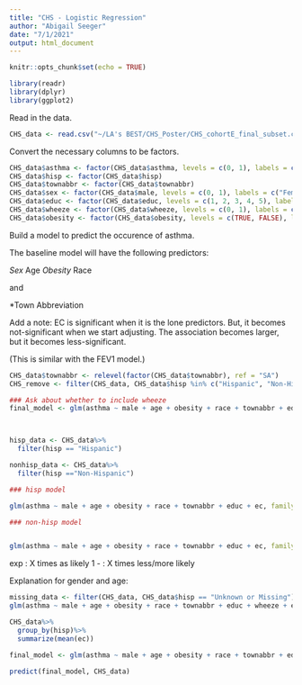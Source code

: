 ---
title: "CHS - Logistic Regression"
author: "Abigail Seeger"
date: "7/1/2021"
output: html_document
---

```{r setup, include=FALSE}
knitr::opts_chunk$set(echo = TRUE)
```

```{r warning = FALSE, message = FALSE}
library(readr)
library(dplyr)
library(ggplot2)
```

Read in the data. 

```{r}
CHS_data <- read.csv("~/LA's BEST/CHS_Poster/CHS_cohortE_final_subset.csv")
```

Convert the necessary columns to be factors.

```{r}
CHS_data$asthma <- factor(CHS_data$asthma, levels = c(0, 1), labels = c("No Asthma", "Asthma"))
CHS_data$hisp <- factor(CHS_data$hisp)
CHS_data$townabbr <- factor(CHS_data$townabbr)
CHS_data$sex <- factor(CHS_data$male, levels = c(0, 1), labels = c("Female", "Male"))
CHS_data$educ <- factor(CHS_data$educ, levels = c(1, 2, 3, 4, 5), labels = c("No HS", "HS", "Some College", "4-Year Degree", "Some post-graduate"))
CHS_data$wheeze <- factor(CHS_data$wheeze, levels = c(0, 1), labels = c("No Wheeze", "Wheeze"))
CHS_data$obesity <- factor(CHS_data$obesity, levels = c(TRUE, FALSE), labels = c("Obese", "Not Obese"))
```

Build a model to predict the occurence of asthma.

The baseline model will have the following predictors:

*Sex
*Age
*Obesity
*Race

and 

*Town Abbreviation

Add a note: EC is significant when it is the lone predictors. But, it becomes not-significant when we start adjusting. The association becomes larger, but it becomes less-significant. 

(This is similar with the FEV1 model.)

```{r}
CHS_data$townabbr <- relevel(factor(CHS_data$townabbr), ref = "SA")
CHS_remove <- filter(CHS_data, CHS_data$hisp %in% c("Hispanic", "Non-Hispanic"))

### Ask about whether to include wheeze
final_model <- glm(asthma ~ male + age + obesity + race + townabbr + educ + hisp + ec, family = "binomial", data = CHS_data)



hisp_data <- CHS_data%>%
  filter(hisp == "Hispanic")

nonhisp_data <- CHS_data%>%
  filter(hisp =="Non-Hispanic")

### hisp model

glm(asthma ~ male + age + obesity + race + townabbr + educ + ec, family = "binomial", data = hisp_data)%>%summary()

### non-hisp model


glm(asthma ~ male + age + obesity + race + townabbr + educ + ec, family = "binomial", data = nonhisp_data)%>%summary()

```


exp : X times as likely
1 - : X times less/more likely

Explanation for gender and age:




```{r}
missing_data <- filter(CHS_data, CHS_data$hisp == "Unknown or Missing")
glm(asthma ~ male + age + obesity + race + townabbr + educ + wheeze + ec, family = "binomial", data = missing_data)%>%summary()

```

```{r}
CHS_data%>%
  group_by(hisp)%>%
  summarize(mean(ec))
```

```{r}
final_model <- glm(asthma ~ male + age + obesity + race + townabbr + educ  + ec, family = "binomial", data = CHS_data)

predict(final_model, CHS_data)

```

